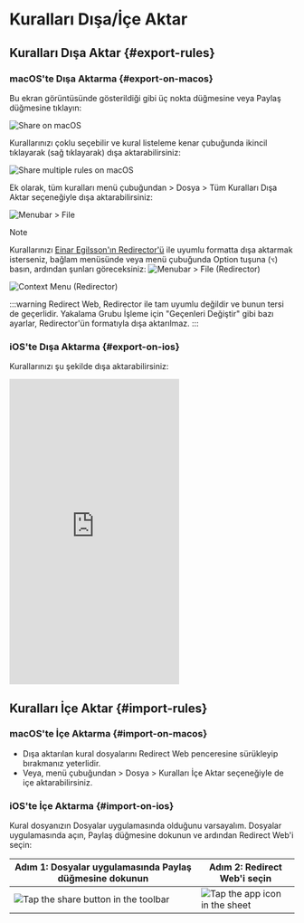 # Kuralları Dışa/İçe Aktar

## Kuralları Dışa Aktar {#export-rules}

### macOS'te Dışa Aktarma {#export-on-macos}

Bu ekran görüntüsünde gösterildiği gibi üç nokta düğmesine veya Paylaş düğmesine tıklayın:

![Share on macOS](/img/share-on-macos.png)

Kurallarınızı çoklu seçebilir ve kural listeleme kenar çubuğunda ikincil tıklayarak (sağ tıklayarak) dışa aktarabilirsiniz:

![Share multiple rules on macOS](/img/multiselect-on-macos.png)

Ek olarak, tüm kuralları menü çubuğundan > Dosya > Tüm Kuralları Dışa Aktar seçeneğiyle dışa aktarabilirsiniz:

![Menubar > File](/img/menubar-file.png)

> [!NOTE]
> Kurallarınızı [Einar Egilsson'ın Redirector'ü](https://einaregilsson.com/redirector/) ile uyumlu formatta dışa aktarmak isterseniz, bağlam menüsünde veya menü çubuğunda Option tuşuna (`⌥`) basın, ardından şunları göreceksiniz:
> ![Menubar > File (Redirector)](/img/menubar-file-redirector.png)
>
> ![Context Menu (Redirector)](/img/context-menu-redirector.png)
>
> :::warning
> Redirect Web, Redirector ile tam uyumlu değildir ve bunun tersi de geçerlidir. Yakalama Grubu İşleme için "Geçenleri Değiştir" gibi bazı ayarlar, Redirector'ün formatıyla dışa aktarılmaz.
> :::

### iOS'te Dışa Aktarma {#export-on-ios}

Kurallarınızı şu şekilde dışa aktarabilirsiniz:

<iframe height="540" src="https://www.youtube.com/embed/uQ6-SLEMlT4" title="iOS Demo Video for exporting rules (YouTube)" frameborder="0" allow="accelerometer; autoplay; clipboard-write; encrypted-media; gyroscope; picture-in-picture; web-share" allowfullscreen></iframe>

## Kuralları İçe Aktar {#import-rules}

### macOS'te İçe Aktarma {#import-on-macos}

- Dışa aktarılan kural dosyalarını Redirect Web penceresine sürükleyip bırakmanız yeterlidir.
- Veya, menü çubuğundan > Dosya > Kuralları İçe Aktar seçeneğiyle de içe aktarabilirsiniz.

### iOS'te İçe Aktarma {#import-on-ios}

Kural dosyanızın Dosyalar uygulamasında olduğunu varsayalım. Dosyalar uygulamasında açın, Paylaş düğmesine dokunun ve ardından Redirect Web'i seçin:

| Adım 1: Dosyalar uygulamasında Paylaş düğmesine dokunun                          | Adım 2: Redirect Web'i seçin                                        |
| ------------------------------------------------------------------------------- | ------------------------------------------------------------------- |
| ![Tap the share button in the toolbar](/img/files-share-ios.png) | ![Tap the app icon in the sheet](/img/share-sheet-ios.png) |

